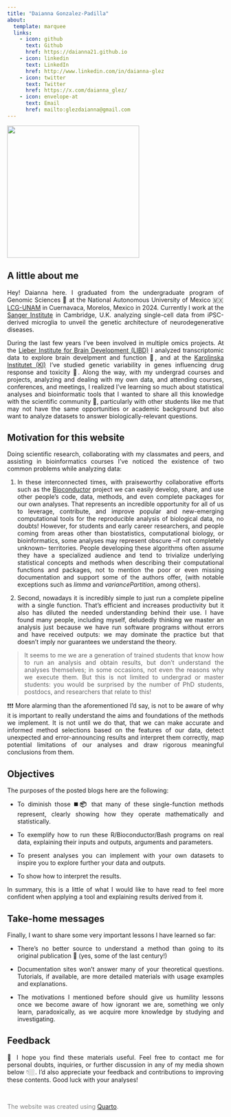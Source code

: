 ```yaml
---
title: "Daianna Gonzalez-Padilla"
about: 
  template: marquee
  links: 
    - icon: github
      text: Github
      href: https://daianna21.github.io
    - icon: linkedin
      text: LinkedIn
      href: http://www.linkedin.com/in/daianna-glez
    - icon: twitter
      text: Twitter
      href: https://x.com/daianna_glez/
    - icon: envelope-at
      text: Email
      href: mailto:glezdaianna@gmail.com
---
```


![](images/Headshot_photo_DGP-modified.png){fig-align="center" width="307"}

## **A little about me**

::: {style="text-align: justify"}
Hey! Daianna here. I graduated from the undergraduate program of Genomic Sciences 🧬 at the National Autonomous University of Mexico 🇲🇽 [LCG-UNAM](https://www.lcg.unam.mx/#general) in Cuernavaca, Morelos, Mexico in 2024. Currently I work at the [Sanger Institute](https://www.sanger.ac.uk/group/trynka-group/) in Cambridge, U.K. analyzing single-cell data from iPSC-derived microglia to unveil the genetic architecture of neurodegenerative diseases.

During the last few years I've been involved in multiple omics projects. At the [Lieber Institute for Brain Development (LIBD)](https://www.libd.org) I analyzed transcriptomic data to explore brain develpment and function 🧠, and at the [Karolinska Institutet (KI)](https://ki.se/en) I've studied genetic variability in genes influencing drug response and toxicity 💊. Along the way, with my undergrad courses and projects, analyzing and dealing with my own data, and attending courses, conferences, and meetings, I realized I’ve learning so much about statistical analyses and bioinformatic tools that I wanted to share all this knowledge with the scientific community 👥, particularly with other students like me that may not have the same opportunities or academic background but also want to analyze datasets to answer biologically-relevant questions. 
:::

## **Motivation for this website**

::: {style="text-align: justify"}
Doing scientific research, collaborating with my classmates and peers, and assisting in bioinformatics courses I’ve noticed the existence of two common problems while analyzing data:

1.  In these interconnected times, with praiseworthy collaborative efforts such as the [Bioconductor](https://www.bioconductor.org) project we can easily develop, share, and use other people’s code, data, methods, and even complete packages for our own analyses. That represents an incredible opportunity for all of us to leverage, contribute, and improve popular and new-emerging computational tools for the reproducible analysis of biological data, no doubts! However, for students and early career researchers, and people coming from areas other than biostatistics, computational biology, or bioinformatics, some analyses may represent obscure –if not completely unknown– territories. People developing these algorithms often assume they have a specialized audience and tend to trivialize underlying statistical concepts and methods when describing their computational functions and packages, not to mention the poor or even missing documentation and support some of the authors offer, (with notable exceptions such as *limma* and *variancePartition*, among others). 

2.  Second, nowadays it is incredibly simple to just run a complete pipeline with a single function. That’s efficient and increases productivity but it also has diluted the needed understanding behind their use. I have found many people, including myself, deludedly thinking we master an analysis just because we have run software programs without errors and have received outputs: we may dominate the practice but that doesn’t imply nor guarantees we understand the theory. 

> It seems to me we are a generation of trained students that know how to run an analysis and obtain results, but don’t understand the analyses themselves; in some occasions, not even the reasons why we execute them. But this is not limited to undergrad or master students: you would be surprised by the number of PhD students, postdocs, and researchers that relate to this!

❗️❗️❗️ More alarming than the aforementioned I’d say, is not to be aware of why it is important to really understand the aims and foundations of the methods we implement. It is not until we do that, that we can make accurate and informed method selections based on the features of our data, detect unexpected and error-announcing results and interpret them correctly, map potential limitations of our analyses and draw rigorous meaningful conclusions from them. 
:::

## **Objectives**

::: {style="text-align: justify"}
The purposes of the posted blogs here are the following:

-   To diminish those ◼️**📦** that many of these single-function methods represent, clearly showing how they operate mathematically and statistically.

-   To exemplify how to run these R/Bioconductor/Bash programs on real data, explaining their inputs and outputs, arguments and parameters. 

-   To present analyses you can implement with your own datasets to inspire you to explore further your data and outputs. 

-   To show how to interpret the results.

In summary, this is a little of what I would like to have read to feel more confident when applying a tool and explaining results derived from it. 
:::

## **Take-home messages**

::: {style="text-align: justify"}
Finally, I want to share some very important lessons I have learned so far:  

-   There’s no better source to understand a method than going to its original publication 📑 (yes, some of the last century!) 

-   Documentation sites won’t answer many of your theoretical questions. Tutorials, if available, are more detailed materials with usage examples and explanations.

-   The motivations I mentioned before should give us humility lessons once we become aware of how ignorant we are, something we only learn, paradoxically, as we acquire more knowledge by studying and investigating.
:::

## **Feedback**

::: {style="text-align: justify"}
💬 I hope you find these materials useful. Feel free to contact me for personal doubts, inquiries, or further discussion in any of my media shown below 👇🏼. I’d also appreciate your feedback and contributions to improving these contents. Good luck with your analyses!
:::

\

::: {style="color:gray"}
The website was created using [Quarto](https://quarto.org/).
:::
